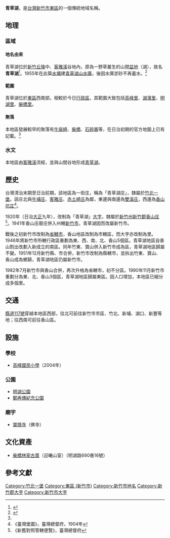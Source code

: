 {{noteTA
|1 = zh-cn:庄; zh-hk:庄; zh-tw:庄;
}}
'''青草湖'''，是[[台灣|台灣]][[新竹市|新竹市]][[東區_(新竹市)|東區]]的一個傳統地域名稱。

==地理==
===區域===
====地名由來====
青草湖位於[[新竹丘陵|新竹丘陵]]中、[[客雅溪|客雅溪]]谷地內，原為一野草叢生的山間[[盆地|盆地]]（湖），故名'''青草湖'''<ref name="新竹縣志續修（民國四十一年至八十年）">{{cite book|author=[[周浩治|周浩治]] |title=《新竹縣志續修（民國四十一年至八十年）》|year=2008 |publisher=[[新竹縣政府|新竹縣政府]] |isbn=9789860155143 }}</ref>{{Rp|576、577}}。1955年在此築[[水壩|水壩]]建[[青草湖山水庫|青草湖山水庫]]，後因水庫淤砂不再蓄水。<ref name="新竹市志·卷一·土地志">{{cite book|author=[[張永堂|張永堂]] |title=《新竹市志·卷一·土地志》|year=1996 |publisher=[[新竹市政府|新竹市政府]] }}</ref>{{Rp|22}}

====範圍====
青草湖位於[[東區_(新竹市)|東區]]西南部。相較於今日[[行政區|行政區]]，其範圍大致包括[[高峰里|高峰里]]、[[湖濱里|湖濱里]]、[[明湖里|明湖里]]、[[柴橋里|柴橋里]]。

====聚落====
本地區發展較早的聚落有[[牛屎崎_(新竹市)|牛屎崎]]、[[柴橋|柴橋]]、[[石碎崙|石碎崙]]等，在日治初期的官方地圖上已有記載。<ref name="新竹縣志續修（民國四十一年至八十年）"/>{{Rp|577}}

===水文===
本地區由[[客雅溪|客雅溪]]流經，並與山間谷地形成[[青草湖_(台灣湖泊)|青草湖]]。

==歷史==
台灣清治末期至日治前期，該地區為一街庄，稱為「青草湖庄」，隸屬於[[竹北一堡|竹北一堡]]。該庄北與[[牛埔庄|牛埔庄]]、[[客雅庄|客雅庄]]、[[赤土崎庄|赤土崎庄]]為鄰，東邊與南邊為[[雙溪_(新竹縣)|雙溪庄]]，西邊為[[香山坑庄|香山坑庄]]<ref>《臺灣堡圖》，臺灣總督府，1904年</ref>。

1920年（日治[[大正|大正]]九年），改制為「青草湖」[[大字|大字]]，隸屬於[[新竹州|新竹州]][[新竹郡|新竹郡]][[香山庄|香山庄]]<ref>《新舊對照管轄便覽》，臺灣總督府</ref>。1941年香山庄廢庄併入州轄[[新竹市_(州轄市)|新竹市]]，青草湖因而改屬新竹市。

戰後之初新竹市改制為[[新竹市|省轄市]]，香山地區改制為市轄區，而大字亦改制為里。1946年將新竹市所轄行政區重劃為東、西、南、北、香山5個區。青草湖地區自香山割出改劃入新成立的南區。同年竹東、寶山併入新竹市成為區，青草湖地區歸屬不變。1951年12月新竹縣、市合併，新竹市改制為縣轄市，並拆出竹東、寶山、香山成為鄉鎮，青草湖地區仍屬新竹市。

1982年7月新竹市與香山合併，再次升格為省轄市，初不分區。1990年11月新竹市重劃分為東、北、香山3個區，青草湖地區歸屬東區。因人口增加，本地區已細分成多個里。

==交通==
[[縣道117號|縣道117號]]穿越本地區西部，往北可前往新竹市市區、竹北、新埔、湖口、新豐等地；往西南可前往香山區。

==設施==

===學校===
*[[高峰國民小學|高峰國民小學]]（2004年）

===公園===
* [[明湖公園|明湖公園]]
* [[鄭再傳紀念公園|鄭再傳紀念公園]]

===廟宇===
*[[靈隱寺_(新竹)|靈隱寺]]（佛寺）

==文化資產==
*[[柴橋林家古厝|柴橋林家古厝]]（迎曦山室）（明湖路690巷16號）

==參考文獻==
{{reflist}}

{{新竹郡}}
{{新竹市舊町名}}

[[Category:竹北一堡|Category:竹北一堡]]
[[Category:東區_(新竹市)|Category:東區 (新竹市)]]
[[Category:新竹市地名|Category:新竹市地名]]
[[Category:新竹郡大字|Category:新竹郡大字]]
[[Category:新竹市大字|Category:新竹市大字]]